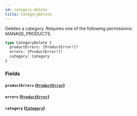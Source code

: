 ```yaml
---
id: category-delete
title: CategoryDelete
---
```



Deletes a category. Requires one of the following permissions: MANAGE_PRODUCTS.

```graphql
type CategoryDelete {
  productErrors: [ProductError!]!
  errors: [ProductError!]!
  category: Category
}
```


### Fields

#### `productErrors` ([`ProductError`](../../../developer/api-reference/objects/product-error))




#### `errors` ([`ProductError`](../../../developer/api-reference/objects/product-error))




#### `category` ([`Category`](../../../developer/api-reference/objects/category))






